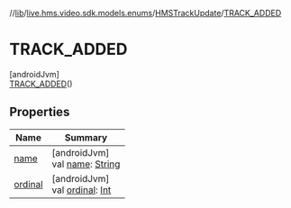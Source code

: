 //[lib](../../../../index)/[live.hms.video.sdk.models.enums](../../index)/[HMSTrackUpdate](../index)/[TRACK_ADDED](index)

# TRACK_ADDED

[androidJvm]\
[TRACK_ADDED](index)()

## Properties

| Name               | Summary                                                                                                              |
| ------------------ | -------------------------------------------------------------------------------------------------------------------- |
| [name](name)       | [androidJvm]<br />val [name](name): [String](https://kotlinlang.org/api/latest/jvm/stdlib/kotlin/-string/index.html) |
| [ordinal](ordinal) | [androidJvm]<br />val [ordinal](ordinal): [Int](https://kotlinlang.org/api/latest/jvm/stdlib/kotlin/-int/index.html) |
